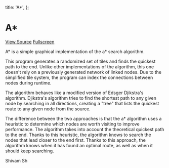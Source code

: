 
  title: 'A*',
};

# A\*

<div className="button">

[View Source](https://github.com/shivam-sh/shivam-sh.github.io/tree/master/Resources/assets/a*)
[Fullscreen](https://shivam-sh.github.io/assets/a*/)

</div>

A* is a simple graphical implementation of the a* search algorithm.

This program generates a randomized set of tiles and finds the quickest path to the end.
Unlike other implementations of the algorithm, this one doesn't rely on a previously generated network of linked nodes. Due to the simplified tile system, the program can index the connections between nodes during runtime.

The algorithm behaves like a modified version of Edsger Djikstra's algorithm. Djikstra's algorithm tries to find the shortest path to any given node by searching in all directions, creating a "tree" that lists the quickest route to any given node from the source.

The difference between the two approaches is that the a\* algorithm uses a heuristic to determine which nodes are worth visiting to improve performance. The algorithm takes into account the theoretical quickest path to the end. Thanks to this heuristic, the algorithm knows to search the nodes that lead closer to the end first. Thanks to this approach, the algorithm knows when it has found an optimal route, as well as when it should keep searching.

Shivam Sh

